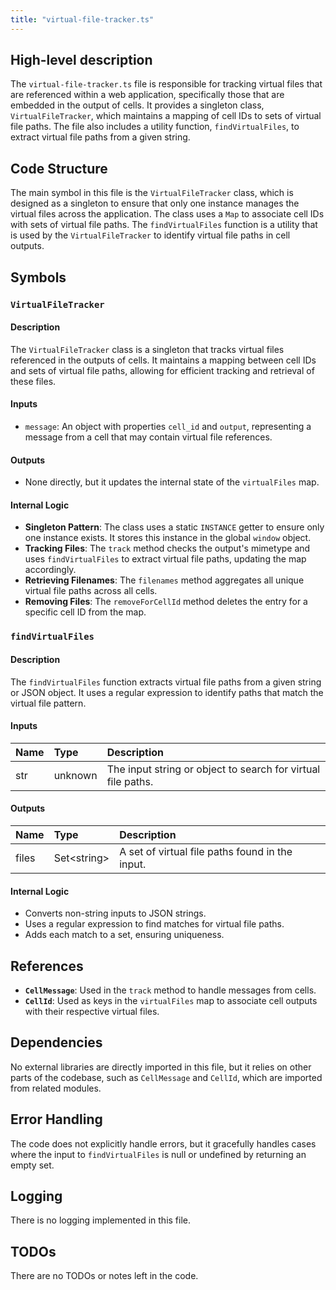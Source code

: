 ```yaml
---
title: "virtual-file-tracker.ts"
---
```


## High-level description

The `virtual-file-tracker.ts` file is responsible for tracking virtual files that are referenced within a web application, specifically those that are embedded in the output of cells. It provides a singleton class, `VirtualFileTracker`, which maintains a mapping of cell IDs to sets of virtual file paths. The file also includes a utility function, `findVirtualFiles`, to extract virtual file paths from a given string.

## Code Structure

The main symbol in this file is the `VirtualFileTracker` class, which is designed as a singleton to ensure that only one instance manages the virtual files across the application. The class uses a `Map` to associate cell IDs with sets of virtual file paths. The `findVirtualFiles` function is a utility that is used by the `VirtualFileTracker` to identify virtual file paths in cell outputs.

## Symbols

### `VirtualFileTracker`
#### Description
The `VirtualFileTracker` class is a singleton that tracks virtual files referenced in the outputs of cells. It maintains a mapping between cell IDs and sets of virtual file paths, allowing for efficient tracking and retrieval of these files.

#### Inputs
- `message`: An object with properties `cell_id` and `output`, representing a message from a cell that may contain virtual file references.

#### Outputs
- None directly, but it updates the internal state of the `virtualFiles` map.

#### Internal Logic
- **Singleton Pattern**: The class uses a static `INSTANCE` getter to ensure only one instance exists. It stores this instance in the global `window` object.
- **Tracking Files**: The `track` method checks the output's mimetype and uses `findVirtualFiles` to extract virtual file paths, updating the map accordingly.
- **Retrieving Filenames**: The `filenames` method aggregates all unique virtual file paths across all cells.
- **Removing Files**: The `removeForCellId` method deletes the entry for a specific cell ID from the map.

### `findVirtualFiles`
#### Description
The `findVirtualFiles` function extracts virtual file paths from a given string or JSON object. It uses a regular expression to identify paths that match the virtual file pattern.

#### Inputs
| Name | Type | Description |
|:-----|:-----|:------------|
| str | unknown | The input string or object to search for virtual file paths. |

#### Outputs
| Name | Type | Description |
|:-----|:-----|:------------|
| files | Set&lt;string&gt; | A set of virtual file paths found in the input. |

#### Internal Logic
- Converts non-string inputs to JSON strings.
- Uses a regular expression to find matches for virtual file paths.
- Adds each match to a set, ensuring uniqueness.

## References

- **`CellMessage`**: Used in the `track` method to handle messages from cells.
- **`CellId`**: Used as keys in the `virtualFiles` map to associate cell outputs with their respective virtual files.

## Dependencies

No external libraries are directly imported in this file, but it relies on other parts of the codebase, such as `CellMessage` and `CellId`, which are imported from related modules.

## Error Handling

The code does not explicitly handle errors, but it gracefully handles cases where the input to `findVirtualFiles` is null or undefined by returning an empty set.

## Logging

There is no logging implemented in this file.

## TODOs

There are no TODOs or notes left in the code.